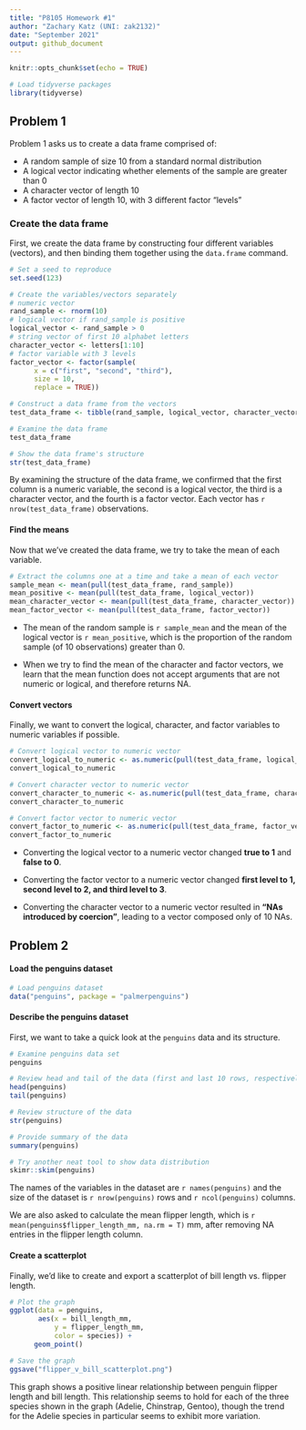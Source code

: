 ```yaml
---
title: "P8105 Homework #1"
author: "Zachary Katz (UNI: zak2132)"
date: "September 2021"
output: github_document
---
```


```r
knitr::opts_chunk$set(echo = TRUE)

# Load tidyverse packages
library(tidyverse)
```

## Problem 1

Problem 1 asks us to create a data frame comprised of:

* A random sample of size 10 from a standard normal distribution
* A logical vector indicating whether elements of the sample are greater than 0
* A character vector of length 10
* A factor vector of length 10, with 3 different factor "levels"

### Create the data frame

First, we create the data frame by constructing four different variables (vectors), and then binding them together using the `data.frame` command.

```r
# Set a seed to reproduce
set.seed(123)

# Create the variables/vectors separately
# numeric vector
rand_sample <- rnorm(10)
# logical vector if rand_sample is positive
logical_vector <- rand_sample > 0
# string vector of first 10 alphabet letters
character_vector <- letters[1:10]
# factor variable with 3 levels
factor_vector <- factor(sample(
      x = c("first", "second", "third"),
      size = 10,
      replace = TRUE))

# Construct a data frame from the vectors
test_data_frame <- tibble(rand_sample, logical_vector, character_vector, factor_vector)

# Examine the data frame
test_data_frame

# Show the data frame's structure
str(test_data_frame)
```
By examining the structure of the data frame, we confirmed that the first column is a numeric variable, the second is a logical vector, the third is a character vector, and the fourth is a factor vector. Each vector has `r nrow(test_data_frame)` observations.

#### Find the means

Now that we've created the data frame, we try to take the mean of each variable.

```r
# Extract the columns one at a time and take a mean of each vector
sample_mean <- mean(pull(test_data_frame, rand_sample))
mean_positive <- mean(pull(test_data_frame, logical_vector))
mean_character_vector <- mean(pull(test_data_frame, character_vector))
mean_factor_vector <- mean(pull(test_data_frame, factor_vector))
```

* The mean of the random sample is `r sample_mean` and the mean of the logical vector is `r mean_positive`, which is the proportion of the random sample (of 10 observations) greater than 0.

* When we try to find the mean of the character and factor vectors, we learn that the mean function does not accept arguments that are not numeric or logical, and therefore returns NA.

#### Convert vectors

Finally, we want to convert the logical, character, and factor variables to numeric variables if possible.

```r
# Convert logical vector to numeric vector
convert_logical_to_numeric <- as.numeric(pull(test_data_frame, logical_vector))
convert_logical_to_numeric

# Convert character vector to numeric vector
convert_character_to_numeric <- as.numeric(pull(test_data_frame, character_vector))
convert_character_to_numeric

# Convert factor vector to numeric vector
convert_factor_to_numeric <- as.numeric(pull(test_data_frame, factor_vector))
convert_factor_to_numeric
```
* Converting the logical vector to a numeric vector changed **true to 1** and **false to 0**. 

* Converting the factor vector to a numeric vector changed **first level to 1, second level to 2, and third level to 3**.

* Converting the character vector to a numeric vector resulted in **"NAs introduced by coercion"**, leading to a vector composed only of 10 NAs.

## Problem 2

#### Load the penguins dataset

```r
# Load penguins dataset
data("penguins", package = "palmerpenguins")
```

#### Describe the penguins dataset

First, we want to take a quick look at the `penguins` data and its structure.

```r
# Examine penguins data set
penguins

# Review head and tail of the data (first and last 10 rows, respectively)
head(penguins)
tail(penguins)

# Review structure of the data
str(penguins)

# Provide summary of the data
summary(penguins)

# Try another neat tool to show data distribution
skimr::skim(penguins)
```

The names of the variables in the dataset are `r names(penguins)` and the size of the dataset is `r nrow(penguins)` rows and `r ncol(penguins)` columns.

We are also asked to calculate the mean flipper length, which is `r mean(penguins$flipper_length_mm, na.rm = T)` mm, after removing NA entries in the flipper length column.

#### Create a scatterplot

Finally, we'd like to create and export a scatterplot of bill length vs. flipper length.

```r

# Plot the graph
ggplot(data = penguins, 
       aes(x = bill_length_mm, 
           y = flipper_length_mm, 
           color = species)) + 
      geom_point()

# Save the graph
ggsave("flipper_v_bill_scatterplot.png")
```

This graph shows a positive linear relationship between penguin flipper length and bill length. This relationship seems to hold for each of the three species shown in the graph (Adelie, Chinstrap, Gentoo), though the trend for the Adelie species in particular seems to exhibit more variation.